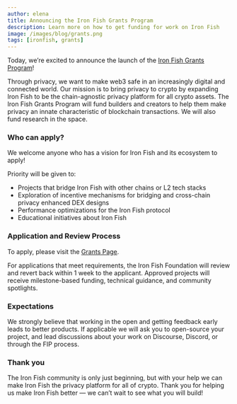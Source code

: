```yaml
---
author: elena
title: Announcing the Iron Fish Grants Program 
description: Learn more on how to get funding for work on Iron Fish 
image: /images/blog/grants.png
tags: [ironfish, grants]
---
```


Today, we’re excited to announce the launch of the [Iron Fish Grants Program](https://ironfish.network/community/grants)!

Through privacy, we want to make web3 safe in an increasingly digital and connected world. Our mission is to bring privacy to crypto by expanding Iron Fish to be the chain-agnostic privacy platform for all crypto assets. The Iron Fish Grants Program will fund builders and creators to help them make privacy an innate characteristic of blockchain transactions. We will also fund research in the space.

### Who can apply?

We welcome anyone who has a vision for Iron Fish and its ecosystem to apply!

Priority will be given to:

- Projects that bridge Iron Fish with other chains or L2 tech stacks
- Exploration of incentive mechanisms for bridging and cross-chain privacy enhanced DEX designs
- Performance optimizations for the Iron Fish protocol
- Educational initiatives about Iron Fish

### Application and Review Process

To apply, please visit the [Grants Page](https://ironfish.network/community/grants). 

For applications that meet requirements, the Iron Fish Foundation will review and revert back within 1 week to the applicant. Approved projects will receive milestone-based funding, technical guidance, and community spotlights.

### Expectations

We strongly believe that working in the open and getting feedback early leads to better products. If applicable we will ask you to open-source your project, and lead discussions about your work on Discourse, Discord, or through the FIP process. 

### Thank you   

The Iron Fish community is only just beginning, but with your help we can make Iron Fish the privacy platform for all of crypto. Thank you for helping us make Iron Fish better — we can’t wait to see what you will build!
